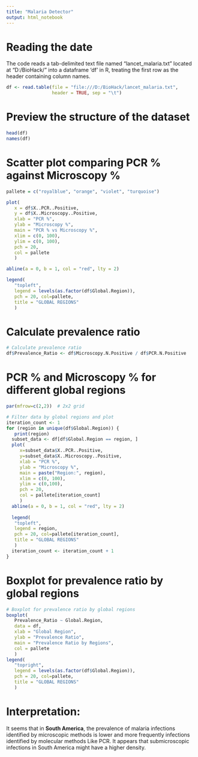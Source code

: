 ---
title: "Malaria Detector"
output: html_notebook
---

# Reading the date

The code reads a tab-delimited text file named "lancet_malaria.txt" located at "D:/BioHack/" into a dataframe 'df' in R, treating the first row as the header containing column names.

```{r}

df <- read.table(file = "file:///D:/BioHack/lancet_malaria.txt",
                 header = TRUE, sep = "\t")
```

# Preview the structure of the dataset

```{r}
head(df)
names(df)
```

# Scatter plot comparing PCR % against Microscopy %

```{r}
pallete = c("royalblue", "orange", "violet", "turquoise")

plot(
   x = df$X..PCR..Positive,
   y = df$X..Microscopy..Positive, 
   xlab = "PCR %",
   ylab = "Microscopy %",
   main = "PCR % vs Microscopy %",
   xlim = c(0, 100),
   ylim = c(0, 100),
   pch = 20,
   col = pallete
   )

abline(a = 0, b = 1, col = "red", lty = 2)

legend(
   "topleft",
   legend = levels(as.factor(df$Global.Region)),
   pch = 20, col=pallete,
   title = "GLOBAL REGIONS"
   )
```

# Calculate prevalence ratio

```{r}
# Calculate prevalence ratio
df$Prevalence_Ratio <- df$Microscopy.N.Positive / df$PCR.N.Positive
```

# PCR % and Microscopy % for different global regions

```{r fig.height=7}

par(mfrow=c(2,2))  # 2x2 grid

# Filter data by global regions and plot
iteration_count <- 1
for (region in unique(df$Global.Region)) {
   print(region)
  subset_data <- df[df$Global.Region == region, ]
  plot(
     x=subset_data$X..PCR..Positive, 
     y=subset_data$X..Microscopy..Positive, 
     xlab = "PCR %", 
     ylab = "Microscopy %", 
     main = paste("Region:", region),
     xlim = c(0, 100),
     ylim = c(0,100),
     pch = 20,
     col = pallete[iteration_count]
     )
  abline(a = 0, b = 1, col = "red", lty = 2)
  
  legend(
   "topleft",
   legend = region,
   pch = 20, col=pallete[iteration_count],
   title = "GLOBAL REGIONS"
   )
  iteration_count <- iteration_count + 1
}


```

# Boxplot for prevalence ratio by global regions

```{r}
# Boxplot for prevalence ratio by global regions
boxplot(
   Prevalence_Ratio ~ Global.Region,
   data = df, 
   xlab = "Global Region",
   ylab = "Prevalence Ratio",
   main = "Prevalence Ratio by Regions",
   col = pallete
   )
legend(
   "topright",
   legend = levels(as.factor(df$Global.Region)),
   pch = 20, col=pallete,
   title = "GLOBAL REGIONS"
   )
```

# Interpretation: 

It seems that in **South America**, the prevalence of malaria infections identified by microscopic methods is lower and more frequently infections identified by molecular methods Like PCR. It appears that submicroscopic infections in South America might have a higher density.
